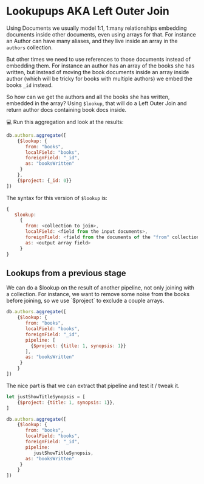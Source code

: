 # Lookupups AKA Left Outer Join

Using Documents we usually model 1:1, 1:many relationships embedding documents inside other documents, even using arrays for that. For instance an Author can have many aliases, and they live inside an array in the `authors` collection.

But other times we need to use references to those documents instead of embedding them. For instance an author has an array of the books she has written, but instead of moving the book documents inside an array inside author (which will be tricky for books with multiple authors) we embed the books `_id` instead.

So how can we get the authors and all the books she has written, embedded in the array? Using `$lookup`, that will do a Left Outer Join and return author docs containing book docs inside. 

💻 Run this aggregation and look at the results:

```js
db.authors.aggregate([
    {$lookup: {
       from: "books",
       localField: "books",
       foreignField: "_id",
       as: "booksWritten"
     } 
    },
    {$project: {_id: 0}}
])
```

The syntax for this version of `$lookup` is:

```js
{
   $lookup:
     {
       from: <collection to join>,
       localField: <field from the input documents>,
       foreignField: <field from the documents of the "from" collection>,
       as: <output array field>
     }
}
```

## Lookups from a previous stage

We can do a $lookup on the result of another pipeline, not only joining with a collection. For instance, we want to remove some noise from the books before joining, so we use `$project` to exclude a couple arrays.

```js
db.authors.aggregate([
    {$lookup: {
       from: "books",
       localField: "books",
       foreignField: "_id",
       pipeline: [
         {$project: {title: 1, synopsis: 1}}
       ],
       as: "booksWritten"
     } 
    }
])
```

The nice part is that we can extract that pipeline and test it / tweak it.

```js
let justShowTitleSynopsis = [
    {$project: {title: 1, synopsis: 1}},
]

db.authors.aggregate([
    {$lookup: {
       from: "books",
       localField: "books",
       foreignField: "_id",
       pipeline:
          justShowTitleSynopsis,
       as: "booksWritten"
     } 
    }
])
```

